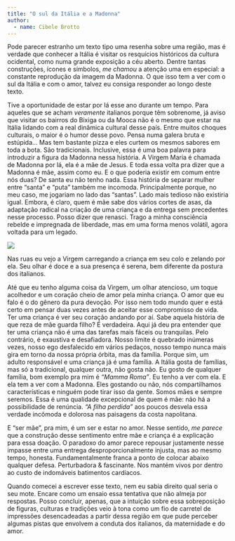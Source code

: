 ```yaml
---
title: "O sul da Itália e a Madonna"
author: 
  - name: Cibele Brotto
---
```


Pode parecer estranho um texto tipo uma resenha sobre uma região, mas é verdade que conhecer a Itália é visitar os resquícios históricos da cultura ocidental, como numa grande exposição a céu aberto. Dentre tantas construções, ícones e símbolos, *me chamou* a atenção uma em especial: a constante reprodução da imagem da Madonna. O que isso tem a ver com o sul da Itália e com o amor, talvez eu consiga responder ao longo deste texto.

Tive a oportunidade de estar por lá esse ano durante um tempo. Para aqueles que se acham *veramente* italianos porque têm sobrenome, já aviso que visitar os bairros do Bixiga ou da Mooca não é o mesmo que estar na Itália lidando com a real dinâmica cultural desse país. Entre muitos choques culturais, o maior é o humor desse povo. Pensa numa galera bruta e estúpida... Mas tem bastante pizza e eles curtem os mesmos sabores em toda a bota. São tradicionais. Inclusive, essa é uma boa palavra para introduzir a figura da Madonna nessa história. A Virgem Maria é chamada de Madonna por lá, ela é a mãe de Jesus. E toda essa volta pra dizer que a Madonna é mãe, assim como eu. E o que poderia existir em comum entre nós duas? De santa eu não tenho nada. Essa história de separar mulher entre “santa” e “puta” também me incomoda. Principalmente porque, no meu caso, me jogariam no lado das “santas”. Lado mais tedioso não existiria igual. Embora, é claro, quem é mãe sabe dos vários cortes de asas, da adaptação radical na criação de uma criança e da entrega sem precedentes nesse processo. Posso dizer que renasci. Trago a minha consciência rebelde e impregnada de liberdade, mas em uma forma menos volátil, agora voltada para um legado.

![](o-sul-da-italia.jpeg)

Nas ruas eu vejo a Virgem carregando a criança em seu colo e zelando por ela. Seu olhar é doce e a sua presença é serena, bem diferente da postura dos italianos. 

Até que eu tenho alguma coisa da Virgem, um olhar atencioso, um toque acolhedor e um coração cheio de amor pela minha criança. O amor que eu falo é o do gênero da pura devoção. Por isso nem todo mundo quer e está certo em pensar duas vezes antes de aceitar esse compromisso de vida. Ter uma criança é ver seu coração andando por aí. Sabe aquela história de que reza de mãe guarda filho? É verdadeira. Aqui já deu pra entender que ter uma criança não é uma das tarefas mais fáceis ou tranquilas. Pelo contrário, é exaustiva e desafiadora. Nosso limite é quebrado inúmeras vezes, nosso ego desfalecido em vários pedaços, nosso tempo nunca mais gira em torno da nossa própria órbita, mas da família. Porque sim, um adulto  responsável e uma criança já é uma família. A Itália gosta de famílias, mas só a tradicional, qualquer outra, não gosta não. Eu gosto de qualquer família, bom exemplo pra mim é *“Mamma Roma”*. Eu tenho a ver com ela. E ela tem a ver com a Madonna. Eles gostando ou não, nós compartilhamos características e ninguém pode tirar isso da gente. Somos mães e sempre seremos. Essa é uma qualidade excepcional de quem é mãe: não há a possibilidade de renúncia. *“A filha perdida”* aos poucos desvela essa verdade incômoda e dolorosa nas paisagens da costa napolitana.

E “ser mãe”, pra mim, é um ser e estar no amor. Nesse sentido, *me parece*  que a construção desse sentimento entre mãe e criança é a explicação para essa doação. O paradoxo do amor parece repousar justamente nesse impasse entre uma entrega desproporcionalmente injusta, mas ao mesmo tempo, honesta. Fundamentalmente franca a ponto de colocar abaixo qualquer defesa. Perturbadora & fascinante. Nos mantém vivos por dentro ao custo de indomáveis batimentos cardíacos.

Quando comecei a escrever esse texto, nem eu sabia direito qual seria o seu mote. Encare como um ensaio essa tentativa que não almeja por respostas. Posso concluir, apenas, que a intuição sobre essa sobreposição de figuras, culturas e tradições veio à tona como um fio de carretel de impressões desencadeadas a partir dessa região em que pude perceber algumas pistas que envolvem a conduta dos italianos, da maternidade e do amor. 


